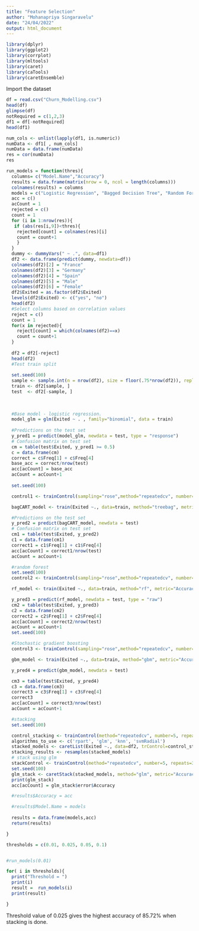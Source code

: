 ---
title: "Feature Selection"
author: "Mohanapriya Singaravelu"
date: "24/04/2022"
output: html_document
---


```{r}
library(dplyr)
library(ggplot2)
library(corrplot)
library(mltools)
library(caret)
library(caTools)
library(caretEnsemble)
```


Import the dataset 

```{r}
df = read.csv("Churn_Modelling.csv")
head(df)
glimpse(df)
notRequired = c(1,2,3)
df1 = df[-notRequired]
head(df1)

num_cols <- unlist(lapply(df1, is.numeric))
numData <- df1[ , num_cols]
numData = data.frame(numData)
res = cor(numData)
res
```



```{r}

run_models = function(thres){
  columns= c("Model.Name","Accuracy") 
  results = data.frame(matrix(nrow = 0, ncol = length(columns))) 
  colnames(results) = columns
  models = c("Logistic Regression", "Bagged Decision Tree", "Random Forest","Boosting", "Stacking")
  acc = c()
  acCount = 1 
  rejected = c()
  count = 1
  for (i in 1:nrow(res)){
   if (abs(res[i,9])<thres){
    rejected[count] = colnames(res)[i]
    count = count+1
    }
  }
  dummy <- dummyVars(" ~ .", data=df1)
  df2 <- data.frame(predict(dummy, newdata=df))
  colnames(df2)[2] = "France"
  colnames(df2)[3] = "Germany"
  colnames(df2)[4] = "Spain"
  colnames(df2)[5] = "Male"
  colnames(df2)[6] = "Female"
  df2$Exited = as.factor(df2$Exited)
  levels(df2$Exited) <- c("yes", "no")
  head(df2)
  #Select columns based on correlation values
  reject = c()
  count = 1 
  for(x in rejected){
    reject[count] = which(colnames(df2)==x)
    count = count+1
  }
  
  df2 = df2[-reject]
  head(df2)
  #Test train split 
  
  set.seed(100)
  sample <- sample.int(n = nrow(df2), size = floor(.75*nrow(df2)), replace = F)
  train <- df2[sample, ]
  test  <- df2[-sample, ]
  
  
  
  #Base model - logistic regression. 
  model_glm = glm(Exited ~ . , family="binomial", data = train)
  
  #Predictions on the test set
  y_pred1 = predict(model_glm, newdata = test, type = "response")
  # Confusion matrix on test set
  cm = table(test$Exited, y_pred1 >= 0.5)
  c = data.frame(cm)
  correct = c$Freq[1] + c$Freq[4]
  base_acc = correct/nrow(test)
  acc[acCount] = base_acc
  acCount = acCount+1
  
  set.seed(100)

  control1 <- trainControl(sampling="rose",method="repeatedcv", number=5, repeats=5)

  bagCART_model <- train(Exited ~., data=train, method="treebag", metric="Accuracy", trControl=control1) #treebag denotes bagged decision tree

  #Predictions on the test set
  y_pred2 = predict(bagCART_model, newdata = test)
  # Confusion matrix on test set
  cm1 = table(test$Exited, y_pred2)
  c1 = data.frame(cm1)
  correct1 = c1$Freq[1] + c1$Freq[4]
  acc[acCount] = correct1/nrow(test)
  acCount = acCount+1

  #random forest
  set.seed(100)
  control2 <- trainControl(sampling="rose",method="repeatedcv", number=5, repeats=5)

  rf_model <- train(Exited ~., data=train, method="rf", metric="Accuracy", trControl=control2) #rf denotes random forest

  y_pred3 = predict(rf_model, newdata = test, type = "raw")
  cm2 = table(test$Exited, y_pred3)
  c2 = data.frame(cm2)
  correct2 = c2$Freq[1] + c2$Freq[4]
  acc[acCount] = correct2/nrow(test)
  acCount = acCount+1
  set.seed(100)

  #Stochastic gradient boosting
  control3 <- trainControl(sampling="rose",method="repeatedcv", number=5, repeats=5)

  gbm_model <- train(Exited ~., data=train, method="gbm", metric="Accuracy", trControl=control3)

  y_pred4 = predict(gbm_model, newdata = test)

  cm3 = table(test$Exited, y_pred4)
  c3 = data.frame(cm3)
  correct3 = c3$Freq[1] + c3$Freq[4]
  correct3
  acc[acCount] = correct3/nrow(test)
  acCount = acCount+1

  #stacking
  set.seed(100)

  control_stacking <- trainControl(method="repeatedcv", number=5, repeats=2, savePredictions=TRUE, classProbs=TRUE)
  algorithms_to_use <- c('rpart', 'glm', 'knn', 'svmRadial')
  stacked_models <- caretList(Exited ~., data=df2, trControl=control_stacking, methodList=algorithms_to_use)
  stacking_results <- resamples(stacked_models)
  # stack using glm
  stackControl <- trainControl(method="repeatedcv", number=5, repeats=3, savePredictions=TRUE, classProbs=TRUE)
  set.seed(100)
  glm_stack <- caretStack(stacked_models, method="glm", metric="Accuracy", trControl=stackControl)
  print(glm_stack)
  acc[acCount] = glm_stack$error$Accuracy

  #results$Accuracy = acc

  #results$Model.Name = models
  
  results = data.frame(models,acc)
  return(results) 

}
```


```{r}
thresholds = c(0.01, 0.025, 0.05, 0.1)


#run_models(0.01)

for( i in thresholds){
  print("Threshold = ")
  print(i)
  result =  run_models(i)
  print(result)

}

```



Threshold value of 0.025 gives the highest accuracy of 85.72% when stacking is done. 
